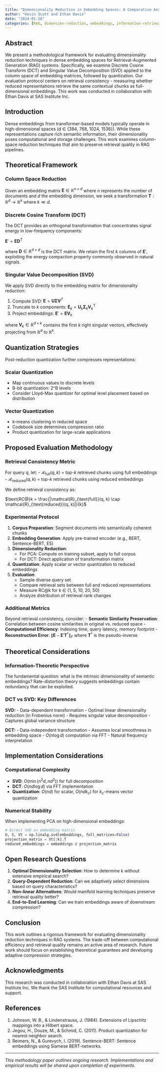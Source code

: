 ```yaml
---
title: "Dimensionality Reduction in Embedding Spaces: A Comparative Analysis of DCT and SVD for RAG Systems"
author: "Kevin Scott and Ethan Davis"
date: "2024-01-20"
categories: [RAG, dimension-reduction, embeddings, information-retrieval]
---
```


## Abstract

We present a methodological framework for evaluating dimensionality reduction techniques in dense embedding spaces for Retrieval-Augmented Generation (RAG) systems. Specifically, we examine Discrete Cosine Transform (DCT) and Singular Value Decomposition (SVD) applied to the column space of embedding matrices, followed by quantization. Our evaluation protocol centers on retrieval consistency - measuring whether reduced representations retrieve the same contextual chunks as full-dimensional embeddings. This work was conducted in collaboration with Ethan Davis at SAS Institute Inc.

## Introduction

Dense embeddings from transformer-based models typically operate in high-dimensional spaces (d ∈ {384, 768, 1024, 1536}). While these representations capture rich semantic information, their dimensionality poses computational and storage challenges. This work examines column-space reduction techniques that aim to preserve retrieval quality in RAG pipelines.

## Theoretical Framework

### Column Space Reduction

Given an embedding matrix $\mathbf{E} \in \mathbb{R}^{n \times d}$ where $n$ represents the number of documents and $d$ the embedding dimension, we seek a transformation $\mathbf{T}: \mathbb{R}^d \rightarrow \mathbb{R}^k$ where $k \ll d$.

### Discrete Cosine Transform (DCT)

The DCT provides an orthogonal transformation that concentrates signal energy in low-frequency components:

$\mathbf{E}' = \mathbf{E} \mathbf{D}^T$

where $\mathbf{D} \in \mathbb{R}^{d \times d}$ is the DCT matrix. We retain the first $k$ columns of $\mathbf{E}'$, exploiting the energy compaction property commonly observed in natural signals.

### Singular Value Decomposition (SVD)

We apply SVD directly to the embedding matrix for dimensionality reduction:

1. Compute SVD: $\mathbf{E} = \mathbf{U} \boldsymbol{\Sigma} \mathbf{V}^T$
2. Truncate to $k$ components: $\mathbf{E}_k = \mathbf{U}_k \boldsymbol{\Sigma}_k \mathbf{V}_k^T$
3. Project embeddings: $\mathbf{E}' = \mathbf{E} \mathbf{V}_k$

where $\mathbf{V}_k \in \mathbb{R}^{d \times k}$ contains the first $k$ right singular vectors, effectively projecting from $\mathbb{R}^d$ to $\mathbb{R}^k$.

## Quantization Strategies

Post-reduction quantization further compresses representations:

### Scalar Quantization
- Map continuous values to discrete levels
- B-bit quantization: 2^B levels
- Consider Lloyd-Max quantizer for optimal level placement based on distribution

### Vector Quantization
- k-means clustering in reduced space
- Codebook size determines compression ratio
- Product quantization for large-scale applications

## Proposed Evaluation Methodology

### Retrieval Consistency Metric

For query $q$, let:
- $\mathcal{R}_{\text{full}}(q, k)$ = top-$k$ retrieved chunks using full embeddings
- $\mathcal{R}_{\text{reduced}}(q, k)$ = top-$k$ retrieved chunks using reduced embeddings

We define retrieval consistency as:

$\text{RC@}k = \frac{|\mathcal{R}_{\text{full}}(q, k) \cap \mathcal{R}_{\text{reduced}}(q, k)|}{k}$

### Experimental Protocol

1. **Corpus Preparation**: Segment documents into semantically coherent chunks
2. **Embedding Generation**: Apply pre-trained encoder (e.g., BERT, Sentence-BERT, E5)
3. **Dimensionality Reduction**: 
   - For PCA: Compute on training subset, apply to full corpus
   - For DCT: Direct application of transformation matrix
4. **Quantization**: Apply scalar or vector quantization to reduced embeddings
5. **Evaluation**:
   - Sample diverse query set
   - Compare retrieval sets between full and reduced representations
   - Measure RC@k for k ∈ {1, 5, 10, 20, 50}
   - Analyze distribution of retrieval rank changes

### Additional Metrics

Beyond retrieval consistency, consider:
- **Semantic Similarity Preservation**: Correlation between cosine similarities in original vs. reduced space
- **Computational Efficiency**: Indexing time, query latency, memory footprint
- **Reconstruction Error**: $\|\mathbf{E} - \mathbf{E}'\mathbf{T}^{\dagger}\|_F$ where $\mathbf{T}^{\dagger}$ is the pseudo-inverse

## Theoretical Considerations

### Information-Theoretic Perspective

The fundamental question: what is the intrinsic dimensionality of semantic embeddings? Rate-distortion theory suggests embeddings contain redundancy that can be exploited.

### DCT vs SVD: Key Differences

**SVD:**
- Data-dependent transformation
- Optimal linear dimensionality reduction (in Frobenius norm)
- Requires singular value decomposition
- Captures global variance structure

**DCT:**
- Data-independent transformation
- Assumes local smoothness in embedding space
- $O(n \log d)$ computation via FFT
- Natural frequency interpretation

## Implementation Considerations

### Computational Complexity

- **SVD**: $O(\min(n^2d, nd^2))$ for full decomposition
- **DCT**: $O(nd \log d)$ via FFT implementation
- **Quantization**: $O(nd)$ for scalar, $O(ndk_c)$ for $k_c$-means vector quantization

### Numerical Stability

When implementing PCA on high-dimensional embeddings:
```python
# Direct SVD on embedding matrix
U, S, Vt = np.linalg.svd(embeddings, full_matrices=False)
projection_matrix = Vt[:k].T
reduced_embeddings = embeddings @ projection_matrix
```

## Open Research Questions

1. **Optimal Dimensionality Selection**: How to determine k without extensive empirical search?
2. **Query-Dependent Reduction**: Can we adaptively select dimensions based on query characteristics?
3. **Non-linear Alternatives**: Would manifold learning techniques preserve retrieval quality better?
4. **End-to-End Learning**: Can we train embeddings aware of downstream compression?

## Conclusion

This work outlines a rigorous framework for evaluating dimensionality reduction techniques in RAG systems. The trade-off between computational efficiency and retrieval quality remains an active area of research. Future work should focus on establishing theoretical guarantees and developing adaptive compression strategies.

## Acknowledgments

This research was conducted in collaboration with Ethan Davis at SAS Institute Inc. We thank the SAS Institute for computational resources and support.

## References

1. Johnson, W. B., & Lindenstrauss, J. (1984). Extensions of Lipschitz mappings into a Hilbert space.
2. Jegou, H., Douze, M., & Schmid, C. (2011). Product quantization for nearest neighbor search.
3. Reimers, N., & Gurevych, I. (2019). Sentence-BERT: Sentence embeddings using Siamese BERT-networks.

---

*This methodology paper outlines ongoing research. Implementations and empirical results will be shared upon completion of experiments.*